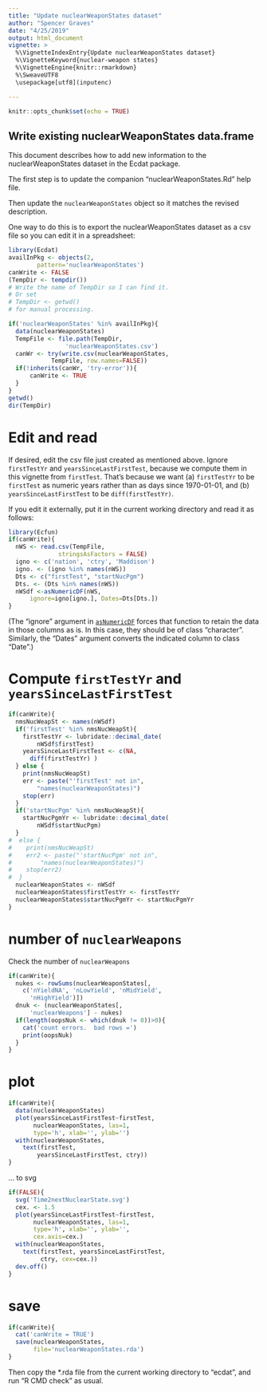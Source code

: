 ```yaml
---
title: "Update nuclearWeaponStates dataset"
author: "Spencer Graves"
date: "4/25/2019"
output: html_document
vignette: >
  %\VignetteIndexEntry{Update nuclearWeaponStates dataset}
  %\VignetteKeyword{nuclear-weapon states}
  %\VignetteEngine{knitr::rmarkdown}
  %\SweaveUTF8
  \usepackage[utf8](inputenc)

---
```


```r
knitr::opts_chunk$set(echo = TRUE)
```

## Write existing nuclearWeaponStates data.frame

This document describes how to add new information to the nuclearWeaponStates dataset in the Ecdat package.  

The first step is to update the companion  "nuclearWeaponStates.Rd" help file.

Then update the `nuclearWeaponStates` object so it matches the revised description.  

One way to do this is to export the nuclearWeaponStates dataset as a csv file so you can edit it in a spreadsheet:

```r
library(Ecdat)
availInPkg <- objects(2,
        pattern='nuclearWeaponStates')
canWrite <- FALSE 
(TempDir <- tempdir())
# Write the name of TempDir so I can find it. 
# Or set 
# TempDir <- getwd()
# for manual processing.

if('nuclearWeaponStates' %in% availInPkg){
  data(nuclearWeaponStates)
  TempFile <- file.path(TempDir, 
                'nuclearWeaponStates.csv')
  canWr <- try(write.csv(nuclearWeaponStates, 
            TempFile, row.names=FALSE))
  if(!inherits(canWr, 'try-error')){
      canWrite <- TRUE
  }
} 
getwd()
dir(TempDir)
```

# Edit and read 

If desired, edit the csv file just created as mentioned above. Ignore `firstTestYr` and `yearsSinceLastFirstTest`, because we compute them in this vignette from `firstTest`.  That's because we want (a) `firstTestYr` to be `firstTest` as numeric years rather than as days since 1970-01-01, and (b) `yearsSinceLastFirstTest` to be `diff(firstTestYr)`.  

If you edit it externally, put it in the current working directory and read it as follows:

```r
library(Ecfun)
if(canWrite){
  nWS <- read.csv(TempFile, 
              stringsAsFactors = FALSE)
  igno <- c('nation', 'ctry', 'Maddison')
  igno. <- (igno %in% names(nWS))
  Dts <- c("firstTest", "startNucPgm")
  Dts. <- (Dts %in% names(nWS))
  nWSdf <-asNumericDF(nWS, 
      ignore=igno[igno.], Dates=Dts[Dts.]) 
}
```

(The "ignore" argument in [`asNumericDF`](https://www.rdocumentation.org/packages/Ecfun/versions/0.2-0/topics/asNumericDF) forces that function to retain the data in those columns as is.  In this case, they should be of class "character".  Similarly, the "Dates" argument converts the indicated column to class "Date".)

# Compute `firstTestYr` and `yearsSinceLastFirstTest` 

```r
if(canWrite){
  nmsNucWeapSt <- names(nWSdf)
  if('firstTest' %in% nmsNucWeapSt){
    firstTestYr <- lubridate::decimal_date(
        nWSdf$firstTest) 
    yearsSinceLastFirstTest <- c(NA, 
      diff(firstTestYr) ) 
  } else {
    print(nmsNucWeapSt)
    err <- paste("'firstTest' not in", 
        "names(nuclearWeaponStates)")
    stop(err)
  }
  if('startNucPgm' %in% nmsNucWeapSt){
    startNucPgmYr <- lubridate::decimal_date(
        nWSdf$startNucPgm) 
  } 
#  else {
#    print(nmsNucWeapSt)
#    err2 <- paste("'startNucPgm' not in", 
#        "names(nuclearWeaponStates)")
#    stop(err2)
#  }
  nuclearWeaponStates <- nWSdf
  nuclearWeaponStates$firstTestYr <- firstTestYr
  nuclearWeaponStates$startNucPgmYr <- startNucPgmYr
}
```

# number of `nuclearWeapons`

Check the number of `nuclearWeapons`

```r
if(canWrite){
  nukes <- rowSums(nuclearWeaponStates[, 
    c('nYieldNA', 'nLowYield', 'nMidYield',
      'nHighYield')])
  dnuk <- (nuclearWeaponStates[,
      'nuclearWeapons'] - nukes)
  if(length(oopsNuk <- which(dnuk != 0))>0){
    cat('count errors.  bad rows =')
    print(oopsNuk)
  }
}
```

# plot 

```r
if(canWrite){
  data(nuclearWeaponStates)
  plot(yearsSinceLastFirstTest~firstTest,
       nuclearWeaponStates, las=1, 
       type='h', xlab='', ylab='')
  with(nuclearWeaponStates, 
    text(firstTest, 
        yearsSinceLastFirstTest, ctry))
}
```  

... to svg 

```r
if(FALSE){
  svg('Time2nextNuclearState.svg')
  cex. <- 1.5
  plot(yearsSinceLastFirstTest~firstTest,
       nuclearWeaponStates, las=1, 
       type='h', xlab='', ylab='',
       cex.axis=cex.)
  with(nuclearWeaponStates, 
    text(firstTest, yearsSinceLastFirstTest,
         ctry, cex=cex.))
  dev.off()
}
```  

# save 

```r
if(canWrite){
  cat('canWrite = TRUE')
  save(nuclearWeaponStates, 
       file='nuclearWeaponStates.rda')
}
```

Then copy the *.rda file from the current working directory to "ecdat\data", and run "R CMD check" as usual.  
